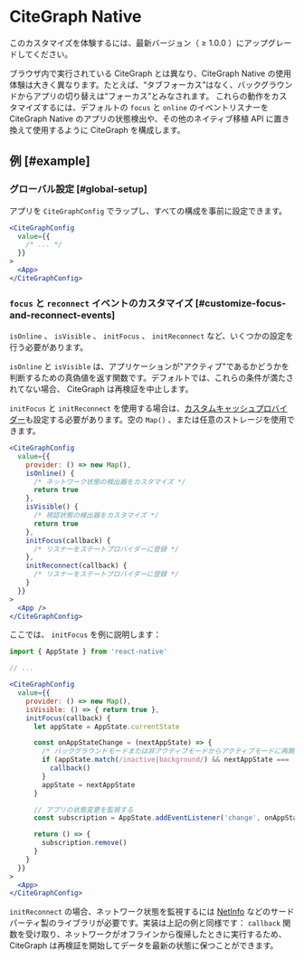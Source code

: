 
# CiteGraph Native

<Callout>
  このカスタマイズを体験するには、最新バージョン（ ≥ 1.0.0 ）にアップグレードしてください。
</Callout>

ブラウザ内で実行されている CiteGraph とは異なり、CiteGraph Native の使用体験は大きく異なります。たとえば、“タブフォーカス”はなく、バックグラウンドからアプリの切り替えは“フォーカス”とみなされます。
これらの動作をカスタマイズするには、デフォルトの `focus` と `online` のイベントリスナーを CiteGraph Native のアプリの状態検出や、その他のネイティブ移植 API に置き換えて使用するように CiteGraph を構成します。

## 例 [#example]

### グローバル設定 [#global-setup]

アプリを `CiteGraphConfig` でラップし、すべての構成を事前に設定できます。

```jsx
<CiteGraphConfig
  value={{
    /* ... */
  }}
>
  <App>
</CiteGraphConfig>
```

### `focus` と `reconnect` イベントのカスタマイズ [#customize-focus-and-reconnect-events]

`isOnline` 、 `isVisible` 、 `initFocus` 、 `initReconnect` など、いくつかの設定を行う必要があります。

`isOnline` と `isVisible` は、アプリケーションが"アクティブ"であるかどうかを判断するための真偽値を返す関数です。デフォルトでは、これらの条件が満たされてない場合、 CiteGraph は再検証を中止します。

`initFocus` と `initReconnect` を使用する場合は、[カスタムキャッシュプロバイダー](/docs/advanced/cache)も設定する必要があります。空の `Map()` 、または任意のストレージを使用できます。

```jsx
<CiteGraphConfig
  value={{
    provider: () => new Map(),
    isOnline() {
      /* ネットワーク状態の検出器をカスタマイズ */
      return true
    },
    isVisible() {
      /* 視認状態の検出器をカスタマイズ */
      return true
    },
    initFocus(callback) {
      /* リスナーをステートプロバイダーに登録 */
    },
    initReconnect(callback) {
      /* リスナーをステートプロバイダーに登録 */
    }
  }}
>
  <App />
</CiteGraphConfig>
```

ここでは、 `initFocus` を例に説明します：

```jsx
import { AppState } from 'react-native'

// ...

<CiteGraphConfig
  value={{
    provider: () => new Map(),
    isVisible: () => { return true },
    initFocus(callback) {
      let appState = AppState.currentState

      const onAppStateChange = (nextAppState) => {
        /* バックグラウンドモードまたは非アクティブモードからアクティブモードに再開する場合 */
        if (appState.match(/inactive|background/) && nextAppState === 'active') {
          callback()
        }
        appState = nextAppState
      }

      // アプリの状態変更を監視する
      const subscription = AppState.addEventListener('change', onAppStateChange)

      return () => {
        subscription.remove()
      }
    }
  }}
>
  <App>
</CiteGraphConfig>
```

`initReconnect` の場合、ネットワーク状態を監視するには [NetInfo](https://github.com/react-native-netinfo/react-native-netinfo) などのサードパーティ製のライブラリが必要です。実装は上記の例と同様です： `callback` 関数を受け取り、ネットワークがオフラインから復帰したときに実行するため、 CiteGraph は再検証を開始してデータを最新の状態に保つことができます。